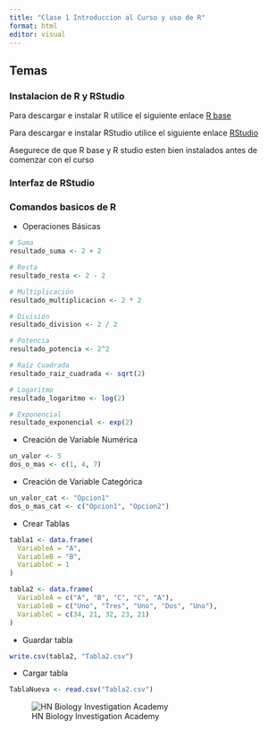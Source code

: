 ---
title: "Clase 1 Introduccion al Curso y uso de R"
format: html
editor: visual
---

## Temas

### Instalacion de R y RStudio

Para descargar e instalar R utilice el siguiente enlace [R base](https://cran.r-project.org/bin/windows/base/)

Para descargar e instalar RStudio utilice el siguiente enlace [RStudio](https://posit.co/download/rstudio-desktop/)

Asegurece de que R base y R studio esten bien instalados antes de comenzar con el curso

### Interfaz de RStudio

### Comandos basicos de R

- Operaciones Básicas

```{r}
# Suma
resultado_suma <- 2 + 2

# Resta
resultado_resta <- 2 - 2

# Multiplicación
resultado_multiplicacion <- 2 * 2

# División
resultado_division <- 2 / 2

# Potencia
resultado_potencia <- 2^2

# Raíz Cuadrada
resultado_raiz_cuadrada <- sqrt(2)

# Logaritmo
resultado_logaritmo <- log(2)

# Exponencial
resultado_exponencial <- exp(2)

```

- Creación de Variable Numérica

```{r}
un_valor <- 5
dos_o_mas <- c(1, 4, 7)
```

- Creación de Variable Categórica

```{r}
un_valor_cat <- "Opcion1"
dos_o_mas_cat <- c("Opcion1", "Opcion2")
```

-  Crear Tablas

```{r}
tabla1 <- data.frame(
  VariableA = "A",
  VariableB = "B",
  VariableC = 1
)

tabla2 <- data.frame(
  VariableA = c("A", "B", "C", "C", "A"),
  VariableB = c("Uno", "Tres", "Uno", "Dos", "Uno"),
  VariableC = c(34, 21, 32, 23, 21)
)
```


- Guardar tabla

```{r}

write.csv(tabla2, "Tabla2.csv")
```

- Cargar tabla

```{r}
TablaNueva <- read.csv("Tabla2.csv")
```




![HN Biology Investigation Academy](HN%20Cursos%20publicidad/HN%20Biology%20Inv%20large.jpg)

